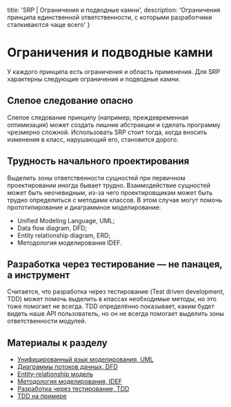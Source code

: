 
  title: 'SRP | Ограничения и подводные камни',
  description: 'Ограничения принципа единственной ответственности, с которыми разработчики сталкиваются чаще всего'
}


# Ограничения и подводные камни

У каждого принципа есть ограничения и область применения. Для SRP характерны следующие ограничения и подводные камни.

## Слепое следование опасно

Слепое следование принципу (например, преждевременная оптимизация) может создать лишние абстракции и сделать программу чрезмерно сложной. Использовать SRP стоит тогда, когда вносить изменения в класс, нарушающий его, становится дорого.

## Трудность начального проектирования

Выделить зоны ответственности сущностей при первичном проектировании иногда бывает трудно. Взаимодействие сущностей может быть неочевидным, из-за чего проектировщикам может быть трудно определиться с методами классов. В этом случае могут помочь прототипирование и диаграммное моделирование:

- Unified Modeling Language, UML;
- Data flow diagram, DFD;
- Entity relationship diagram, ERD;
- Методология моделирования IDEF.

## Разработка через тестирование — не панацея, а инструмент

Считается, что разработка через тестирование (Test driven development, TDD) может помочь выделить в классах необходимые методы, но это тоже помогает не всегда. TDD определённо показывает, каким будет видеть наше API пользователь, но он не всегда помогает выделить зоны ответственности модулей.

## Материалы к разделу
- [Унифицированный язык моделирования, UML](https://ru.wikipedia.org/wiki/UML)
- [Диаграммы потоков данных, DFD](https://ru.wikipedia.org/wiki/DFD)
- [Entity-relationship модель](https://ru.wikipedia.org/wiki/ER-модель)
- [Методология моделирования, IDEF](https://ru.wikipedia.org/wiki/IDEF)
- [Разработка через тестирование, TDD](https://ru.wikipedia.org/wiki/Разработка_через_тестирование)
- [TDD на примере](https://bespoyasov.ru/ttt-tdd/)

